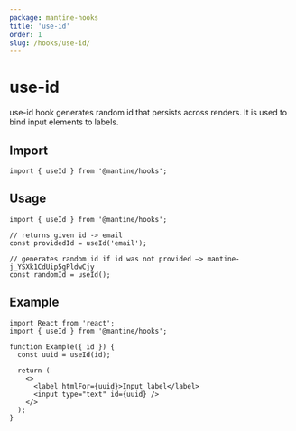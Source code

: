 ```yaml
---
package: mantine-hooks
title: 'use-id'
order: 1
slug: /hooks/use-id/
---
```


# use-id

<PageHeader
  source="mantine-hooks/src/hooks/use-id/use-id.ts"
  docs="hooks/use-id.mdx"
  package="@mantine/hooks"
/>

use-id hook generates random id that persists across renders.
It is used to bind input elements to labels.

## Import

```tsx
import { useId } from '@mantine/hooks';
```

## Usage

```tsx
import { useId } from '@mantine/hooks';

// returns given id -> email
const providedId = useId('email');

// generates random id if id was not provided –> mantine-j_YSXk1CdUip5gPldwCjy
const randomId = useId();
```

## Example

```tsx
import React from 'react';
import { useId } from '@mantine/hooks';

function Example({ id }) {
  const uuid = useId(id);

  return (
    <>
      <label htmlFor={uuid}>Input label</label>
      <input type="text" id={uuid} />
    </>
  );
}
```
